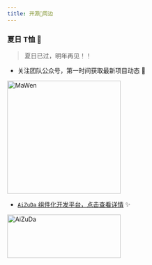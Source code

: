 ```yaml
---
title: 开源🎁周边
---
```


### 夏日 T恤 👕

> 夏日已过，明年再见！！

- 关注团队公众号，第一时间获取最新项目动态 🎉
<p class="demo">
    <img src="https://foruda.gitee.com/images/1726792914821169815/cd12efc3_12260.png" width="260" height="260" alt="MaWen"/>
</p>

- <a href="https://aizuda.com?from=mp" target="_blank">`AiZuDa` 组件化开发平台，点击查看详情</a> ✨

<p class="demo">
    <a href="https://aizuda.com?from=mp" target="_blank">
        <img src="/images/content/azd01.png" width="260" height="100" alt="AiZuDa"/>
    </a>
</p>
